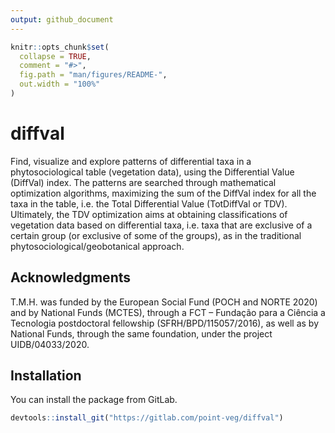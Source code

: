 ```yaml
---
output: github_document
---
```


<!-- README.md is generated from README.Rmd. Please edit that file -->

```r
knitr::opts_chunk$set(
  collapse = TRUE,
  comment = "#>",
  fig.path = "man/figures/README-",
  out.width = "100%"
)
```

# diffval

<!-- badges: start -->
<!-- badges: end -->

Find, visualize and explore patterns of differential taxa in a
phytosociological table (vegetation data), using the Differential
Value (DiffVal) index. The patterns are searched through mathematical
optimization algorithms, maximizing the sum of the DiffVal index for all the
taxa in the table, i.e. the Total Differential Value (TotDiffVal or TDV).
Ultimately, the TDV optimization aims at obtaining classifications of
vegetation data based on differential taxa, i.e. taxa that are exclusive of a
certain group (or exclusive of some of the groups), as in the traditional
phytosociological/geobotanical approach.

## Acknowledgments

T.M.H. was funded by the European Social Fund (POCH and NORTE 2020) and
by National Funds (MCTES), through a FCT – Fundação para a Ciência 
a Tecnologia postdoctoral fellowship (SFRH/BPD/115057/2016), as well as
by National Funds, through the same foundation, under the project
UIDB/04033/2020.

## Installation

You can install the package from GitLab.

```r
devtools::install_git("https://gitlab.com/point-veg/diffval")
```
